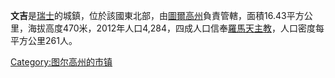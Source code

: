 {{unreferenced|time=2018-01-17T07:52:50+00:00}}
{{Infobox Swiss town
 | subject_name= Wängi
 | image_photo    = Waengi 009.JPG
 | municipality_name= Wängi
 | municipality_type= municipality
 | imagepath_coa= Wappen Waengi.svg|pixel_coa=
 | map= 
 | languages= German
 | canton= 圖爾高州
 | iso-code-region = CH-TG
 | district= {{tsl|en|Münchwilen (district)||Münchwilen}}
 |coordinates = {{coord|47|30|N|8|57|E|display=inline,title}}
 |lat_NS=N|long_EW=E
 | postal_code= 9545
 | municipality_code= 4781
 | area= 16.4
 | elevation= 470|elevation_description= 
 | population= 4059|populationof = 2007 | popofyear = 2007
 | website= www.waengi.ch
 | mayor= |mayor_asof=|mayor_party=
 | mayor_title= |list_of_mayors= 
 | places= 
 | demonym= 
 | neighboring_municipalities= [[阿多夫_(瑞士)|阿多夫]]，[[貝特維森|貝特維森]]，[[比謝爾塞-巴爾特斯維爾|比謝爾塞-巴爾特斯維爾]]，[[埃施利孔|埃施利孔]]，[[洛米斯|洛米斯]]，[[马青根|马青根]]，[[明希维伦|明希维伦]]，[[施泰特富特|施泰特富特]]
 | twintowns= 
|}}
'''文吉'''是[[瑞士|瑞士]]的城鎮，位於該國東北部，由[[圖爾高州|圖爾高州]]負責管轄，面積16.43平方公里，海拔高度470米，2012年人口4,284，四成人口信奉[[羅馬天主教|羅馬天主教]]，人口密度每平方公里261人。

{{normdaten}}
{{Switzerland-geo-stub}}
[[Category:图尔高州的市镇|Category:图尔高州的市镇]]